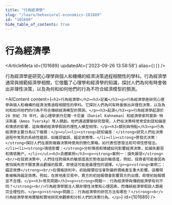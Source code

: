 ```yaml
---
title: "行為經濟學"
slug: "/learn/behavioral-economics-101689"
id: "101689"
hide_table_of_contents: true
---
```



# 行為經濟學

<ArticleMeta id={101689} updatedAt={'2023-09-26 13:58:58'} alias={`[]`} />
<div className='border-solid border-b border-t-0 my-4 border-[var(--ifm-color-gray-300)]' />

行為經濟學是研究心理學與個人和機構的經濟決策過程相關性的學科。行為經濟學通常與規範經濟學相關，它借鑑了心理學和經濟學的知識，探討人們為何有時會做出非理性決策，以及為何和如何他們的行為不符合經濟模型的預測。

<AIContent content={`<h2>行為經濟學</h2><h3>定義</h3><p>行為經濟學是研究心理學與個人和機構的經濟決策過程相關性的學科。它探討人們為何有時會做出非理性決策，以及為何和如何他們的行為不符合傳統經濟模型的預測。</p><h3>起源</h3><p>行為經濟學起源於 20 世紀 70 年代，由心理學家丹尼爾·卡尼曼（Daniel Kahneman）和經濟學家阿莫斯·特沃斯基（Amos Tversky）等人開創。他們通過實驗研究發現，人們在決策時常常受到認知偏差和情感的影響，這與傳統經濟學假設的理性人模型相悖。</p><h3>類別與特點</h3><p>行為經濟學主要分為以下幾類：</p><ul><li><strong>認知偏差：</strong>研究人們在決策過程中常見的系統性錯誤，如確認偏誤、錨定效應等。</li><li><strong>啓發式決策：</strong>探討人們在面對複雜決策時使用的簡化策略，如代表性啓發法和可得性啓發法。</li><li><strong>情感影響：</strong>分析情感和情緒如何影響經濟決策，如損失厭惡和情感賬户。</li></ul><h3>具體案例</h3><p><strong>案例一：損失厭惡</strong><br/>在投資決策中，人們往往對損失的敏感度高於對收益的敏感度。例如，投資者可能會因為害怕損失而不願意賣出虧損的股票，即使這可能是最理性的選擇。</p><p><strong>案例二：錨定效應</strong><br/>在價格談判中，初始報價往往會對最終價格產生重大影響。這種現象被稱為錨定效應。例如，在房地產交易中，賣方的初始報價會影響買方的出價，即使初始報價並不合理。</p><h3>常見問題</h3><p><strong>問題一：行為經濟學與傳統經濟學有何不同？</strong><br/>行為經濟學關注人類非理性決策和心理因素，而傳統經濟學假設人類是完全理性的。</p><p><strong>問題二：行為經濟學的研究方法有哪些？</strong><br/>行為經濟學常用實驗和實地研究來觀察和分析人們的決策行為。</p>`} id={101689} />
